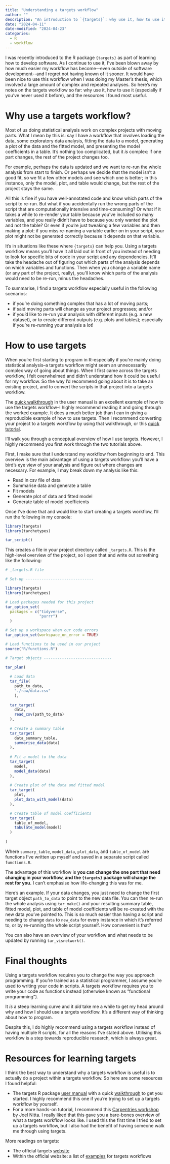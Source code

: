 ```yaml
---
title: "Understanding a targets workflow"
author: ""
description: "An introduction to `{targets}`: why use it, how to use it, and some resources to get you started. (In other words: reduce the mental burden of figuring out which step of the analysis you're on.)"
date: "2024-04-11"
date-modified: "2024-04-23"
categories:
  - R
  - workflow
---
```


I was recently introduced to the R package `{targets}` as part of learning how to develop software. As I continue to use it, I've been blown away by how much easier my workflow has become\--even outside of software development\--and I regret not having known of it sooner. It would have been nice to use this workflow when I was doing my Master's thesis, which involved a large amount of complex and repeated analyses. So here's my notes on the targets workflow so far: why use it, how to use it (especially if you've never used it before), and the resources I found most useful.

# Why use a targets workflow?

Most of us doing statistical analysis work on complex projects with moving parts. What I mean by this is: say I have a workflow that involves loading the data, some exploratory data analysis, fitting the data to a model, generating a plot of the data and the fitted model, and presenting the model coefficients in a table. It's nothing too complicated, but it *is* complex: if one part changes, the rest of the project changes too.

For example, perhaps the data is updated and we want to re-run the whole analysis from start to finish. Or perhaps we decide that the model isn't a good fit, so we fit a few other models and see which one is better; in this instance, only the model, plot, and table would change, but the rest of the project stays the same.

All this is fine if you have well-annotated code and know which parts of the script to re-run. But what if you accidentally run the wrong parts of the script that are computationally intensive and time-consuming? Or what if it takes a while to re-render your table because you've included so many variables, and you really didn't have to because you only wanted the plot and not the table? Or even if you're just tweaking a few variables and then making a plot: if you miss re-naming a variable earlier on in your script, your plot might not be generated correctly because it depends on that variable.

It's in situations like these where `{targets}` can help you. Using a targets workflow means you'll have it all laid out in front of you instead of needing to look for specific bits of code in your script and any dependencies. It'll take the headache out of figuring out which parts of the analysis depends on which variables and functions. Then when you change a variable name (or any part of the project, really), you'll know which parts of the analysis would need to be re-run, minus the headaches.

To summarise, I find a targets workflow especially useful in the following scenarios:

-   if you're doing something complex that has a lot of moving parts;
-   if said moving parts will change as your project progresses; and/or
-   if you'd like to re-run your analysis with different inputs (e.g. a new dataset), or to create different outputs (e.g. plots and tables); especially if you're re-running your analysis a lot!

# How to use targets

When you're first starting to program in R--especially if you're mainly doing statistical analysis--a targets workflow might seem an unnecessarily complex way of going about things. When I first came across the targets workflow, I felt overwhelmed and didn't understand how it could be useful for my workflow. So the way I'd recommend going about it is to take an existing project, and to convert the scripts in that project into a targets workflow.

The [quick walkthrough](https://books.ropensci.org/targets/walkthrough.html) in the user manual is an excellent example of how to use the targets workflow--I highly recommend reading it and going through the worked example. It does a much better job than I can in giving a reproducible example of how to use targets. Then I recommend converting your project to a targets workflow by using that walkthrough, or this [quick tutorial](https://carpentries-incubator.github.io/targets-workshop/index.html).

I'll walk you through a conceptual overview of how I use targets. However, I highly recommend you first work through the two tutorials above.

First, I make sure that I understand my workflow from beginning to end. This overview is the main advantage of using a targets workflow: you'll have a bird's eye view of your analysis and figure out where changes are necessary. For example, I may break down my analysis like this:

-   Read in csv file of data
-   Summarise data and generate a table
-   Fit models
-   Generate plot of data and fitted model
-   Generate table of model coefficients

Once I've done that and would like to start creating a targets workflow, I'll run the following in my console:

```r
library(targets)
library(tarchetypes)

tar_script()
```

This creates a file in your project directory called `_targets.R`. This is the high-level overview of the project, so I open that and write out something like the following:

```r
# _targets.R file

# Set-up ------------------------------

library(targets)
library(tarchetypes)

# Load packages needed for this project
tar_option_set(
  packages = c("tidyverse",
               "purrr")
  )

# Set up a workspace when our code errors
tar_option_set(workspace_on_error = TRUE)

# Load functions to be used in our project
source("R/functions.R")

# Target objects ------------------------------

tar_plan(
  
  # Load data
  tar_file(
    path_to_data,
    "./raw/data.csv"
    ),
    
  tar_target(
    data,
    read_csv(path_to_data)
  ),
  
  # Create a summary table
  tar_target(
    data_summary_table,
    summarise_data(data)
  ),
  
  # Fit a model to the data
  tar_target(
    model,
    model_data(data)
  ),
  
  # Create plot of the data and fitted model
  tar_target(
    plot,
    plot_data_with_model(data)
  ),

  # Create table of model coefficients
  tar_target(
    table_of_model,
    tabulate_model(model)
  )
  
)

```

Where `summary_table`, `model_data`, `plot_data`, and `table_of_model`  are functions I've written up myself and saved in a separate script called `functions.R`.

The advantage of this workflow is **you can change the one part that need changing in your workflow, and the `{targets}` package will change the rest for you.** I can't emphasise how life-changing this was for me.

Here's an example. If your data changes, you just need to change the first target object `path_to_data` to point to the new data file. You can then re-run the whole analysis using `tar_make()` and your resulting summary table, fitted model, plot, and table of model coefficients will be re-created with the new data you've pointed to. This is so much easier than having a script and needing to change `data` to `new_data` for every instance in which it's referred to, or by re-running the whole script yourself. How convenient is that?

You can also have an overview of your workflow and what needs to be updated by running `tar_visnetwork()`.

# Final thoughts

Using a targets workflow requires you to change the way you approach programming. If you're trained as a statistical programmer, I assume you're used to writing your code in scripts. A targets workflow requires you to write your code as functions instead (otherwise known as "functional programming").

It *is* a steep learning curve and it *did* take me a while to get my head around why and how I should use a targets workflow. It's a different way of thinking about how to program.

Despite this, I do highly recommend using a targets workflow instead of having multiple R scripts, for all the reasons I've stated above. Utilising this workflow is a step towards reproducible research, which is always great.

# Resources for learning targets

I think the best way to understand why a targets workflow is useful is to actually do a project within a targets workflow. So here are some resources I found helpful:

-   The targets R package [user manual](https://books.ropensci.org/targets/) with a quick [walkthrough](https://books.ropensci.org/targets/walkthrough.html) to get you started. I highly recommend this one if you're trying to set up a targets workflow by yourself.
-   For a more hands-on tutorial, I recommend this [Carpentries workshop](https://carpentries-incubator.github.io/targets-workshop/index.html) by Joel Nitta. I really liked that this gave you a bare-bones overview of what a targets workflow looks like. I used this the first time I tried to set up a targets workflow, but I also had the benefit of having someone walk me through using targets.

More readings on targets:

-   The official targets [website](https://docs.ropensci.org/targets/)
-   Within the official website: a list of [examples](https://github.com/ropensci/targets#example-projects) for targets workflows
